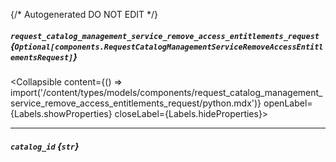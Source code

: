 {/* Autogenerated DO NOT EDIT  */}

##### `request_catalog_management_service_remove_access_entitlements_request` *{`Optional[components.RequestCatalogManagementServiceRemoveAccessEntitlementsRequest]`}*
<Collapsible content={() => import('/content/types/models/components/request_catalog_management_service_remove_access_entitlements_request/python.mdx')} openLabel={Labels.showProperties} closeLabel={Labels.hideProperties}>
</Collapsible>

---
##### `catalog_id` *{`str`}*


